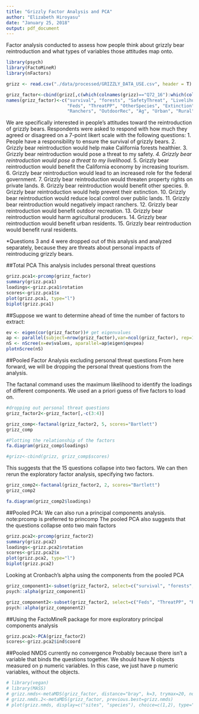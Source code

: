 ```yaml
---
title: "Grizzly Factor Analysis and PCA"
author: "Elizabeth Hiroyasu"
date: "January 25, 2018"
output: pdf_document
---
```


Factor analysis conducted to assess how people think about grizzly bear reintroduction and what types of variables those attitudes map onto.
```r
library(psych)
library(FactoMineR)
library(nFactors)

grizz <- read.csv("./data/processed/GRIZZLY_DATA_USE.csv", header = T)

grizz_factor<-cbind(grizz[,c(which(colnames(grizz)=="Q72_16"):which(colnames(grizz)=="Q72_32"))])
names(grizz_factor)<-c("survival", "forests", "SafetyThreat", "LivelihoodThreat", "Tourism",
                       "Feds", "ThreatPP", "OtherSpecies", "Extinction", "LocalControl",
                       "Ranchers", "OutdoorRec", "Ag", "Urban", "Rural")
```

We are specifically interested in people's attitudes toward the reintroduction of grizzly bears. Respondents were asked to respond with how much they agreed or disagreed on a 7-point likert scale with the following questions:
1.  People have a responsibility to ensure the survival of grizzly bears.
2.  Grizzly bear reintroduction would help make California forests healthier.
3.  Grizzly bear reintroduction would pose a threat to my safety.*
4.  Grizzly bear reintroduction would pose a threat to my livelihood.*
5.  Grizzly bear reintroduction would benefit the California economy by increasing tourism.
6.  Grizzly bear reintroduction would lead to an increased role for the federal government.
7.  Grizzly bear reintroduction would threaten property rights on private lands.
8.  Grizzly bear reintroduction would benefit other species.
9.  Grizzly bear reintroduction would help prevent their extinction.
10.  Grizzly bear reintroduction would reduce local control over public lands.
11.  Grizzly bear reintroduction would negatively impact ranchers.
12.  Grizzly bear reintroduction would benefit outdoor recreation.
13.  Grizzly bear reintroduction would harm agricultural producers.
14.  Grizzly bear reintroduction would benefit urban residents.
15.  Grizzly bear reintroduction would benefit rural residents.

*Questions 3 and 4 were dropped out of this analysis and analyzed separately, because they are threats about personal impacts of reintroducing grizzly bears.

##Total PCA
This analysis includes personal threat questions
```r
grizz.pca1<-prcomp(grizz_factor)
summary(grizz.pca1)
loadings<-grizz.pca1$rotation
scores<-grizz.pca1$x
plot(grizz.pca1, type="l")
biplot(grizz.pca1)
```

##Suppose we want to determine ahead of time the number of factors to extract:
```r
ev <- eigen(cor(grizz_factor))# get eigenvalues
ap <- parallel(subject=nrow(grizz_factor),var=ncol(grizz_factor), rep=100,cent=.05)
nS <- nScree(x=ev$values, aparallel=ap$eigen$qevpea)
plotnScree(nS)
```

##Pooled Factor Analysis excluding personal threat questions
From here forward, we will be dropping the personal threat questions from the analysis.

The factanal command uses the maximum likelihood to identify the loadings of different components. We used an a priori guess of five factors to load on.
```r
#dropping out personal threat questions
grizz_factor2<-grizz_factor[,-c(3:4)]

grizz_comp<-factanal(grizz_factor2, 5, scores="Bartlett")
grizz_comp

#Plotting the relationship of the factors
fa.diagram(grizz_comp$loadings)

#grizz<-cbind(grizz, grizz_comp$scores)
```


This suggests that the 15 questions collapse into two factors. We can then rerun the exploratory factor analysis, specifying two factors.
```r
grizz_comp2<-factanal(grizz_factor2, 2, scores="Bartlett")
grizz_comp2

fa.diagram(grizz_comp2$loadings)
```


##Pooled PCA:
We can also run a principal components analysis.
note:prcomp is preferred to princomp
The pooled PCA also suggests that the questions collapse onto two main factors
```r
grizz.pca2<-prcomp(grizz_factor2)
summary(grizz.pca2)
loadings<-grizz.pca2$rotation
scores<-grizz.pca2$x
plot(grizz.pca2, type="l")
biplot(grizz.pca2)
```

Looking at Cronbach's alpha using the components from the pooled PCA
```r
grizz_component1<-subset(grizz_factor2, select=c("survival", "forests", "Tourism","OtherSpecies","Extinction","OutdoorRec","Urban","Rural"))
psych::alpha(grizz_component1)

grizz_component2<-subset(grizz_factor2, select=c("Feds", "ThreatPP", "Ranchers", "Ag", "LocalControl"))
psych::alpha(grizz_component2)
```



##Using the FactoMineR package for more exploratory principal components analysis
```r
grizz.pca2<-PCA(grizz_factor2)
scores<-grizz.pca2$ind$coord
```


##Pooled NMDS
currently no convergence
Probably because there isn't a variable that binds the questions together. We should have N objects measured on p numeric variables. In this case, we just have p numeric variables, without the objects.
```r
# library(vegan)
# library(MASS)
# grizz.nmds<-metaMDS(grizz_factor, distance="bray", k=3, trymax=20, noshare=0.1)
# grizz.nmds.2<-metaMDS(grizz_factor, previous.best=grizz.nmds)
# plot(grizz.nmds, display=c("sites", "species"), choice=c(1,2), type="t")
```

